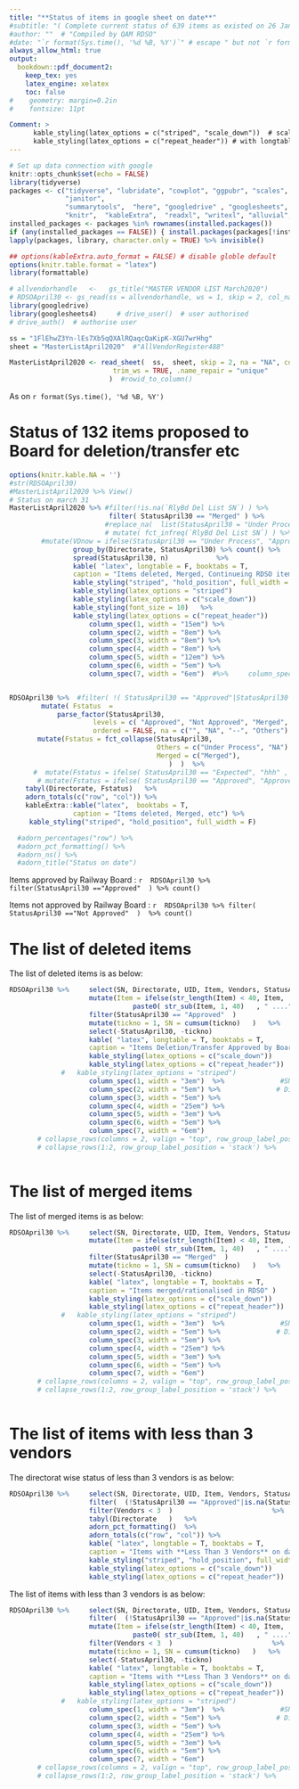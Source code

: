 ```yaml
---
title: "**Status of items in google sheet on date**"
#subtitle: "( Complete current status of 639 items as existed on 26 Jan 2020 )"
#author: ""  # "Compiled by QAM RDSO"
#date: "`r format(Sys.time(), '%d %B, %Y')`" # escape " but not `r format(Sys.time(), "%I:%M")`  or "`r Sys.Date()`"
always_allow_html: true
output: 
  bookdown::pdf_document2:
    keep_tex: yes
    latex_engine: xelatex
    toc: false
#    geometry: margin=0.2in
#    fontsize: 11pt

Comment: >
      kable_styling(latex_options = c("striped", "scale_down"))  # scale down to fit to page
      kable_styling(latex_options = c("repeat_header")) # with longtable = T options
---
```


<!--  was not required \usepackage{pdflscape} -->
<!--  install.packages('tinytex')  -->
<!--  tinytex::install_tinytex() # uninstall  tinytex::uninstall_tinytex() -->


```r
# Set up data connection with google
knitr::opts_chunk$set(echo = FALSE)
library(tidyverse)
packages <- c("tidyverse", "lubridate", "cowplot", "ggpubr", "scales", "stringr",  
              "janitor",
              "summarytools",  "here", "googledrive" , "googlesheets", 
              "knitr",  "kableExtra",  "readxl", "writexl", "alluvial", "ggalluvial")
installed_packages <- packages %in% rownames(installed.packages())
if (any(installed_packages == FALSE)) { install.packages(packages[!installed_packages]) }
lapply(packages, library, character.only = TRUE) %>% invisible()

## options(kableExtra.auto_format = FALSE) # disable globle default
options(knitr.table.format = "latex")
library(formattable)   
```



```r
# allvendorhandle   <-   gs_title("MASTER VENDOR LIST March2020")      # gs by title
# RDSOApril30 <- gs_read(ss = allvendorhandle, ws = 1, skip = 2, col_names = TRUE,verbose = TRUE) 
library(googledrive)
library(googlesheets4)     # drive_user()  # user authorised
# drive_auth()  # authorise user

ss = "1FlEhwZ3Yn-lEs7Xb5qQXAlRQaqcQaKipK-XGU7wrHhg"
sheet = "MasterListApril2020"  #"AllVendorRegister488"

MasterListApril2020 <- read_sheet(  ss,  sheet, skip = 2, na = "NA", col_names = TRUE,  
                          trim_ws = TRUE, .name_repair = "unique" 
                         )  #rowid_to_column()

```


<!--- ############################################################ --->

As on  <!---`r Sys.Date()` and at time ---> `r format(Sys.time(), '%d %B, %Y')` 

# Status of 132 items proposed to Board for deletion/transfer etc


```r
options(knitr.kable.NA = '')
#str(RDSOApril30)
#MasterListApril2020 %>% View()
# Status on march 31 
MasterListApril2020 %>% #filter(!is.na(`RlyBd Del List SN`) ) %>%
                         filter( StatusApril30 == "Merged" ) %>%
                        #replace_na(  list(StatusApril30 = "Under Process") )  %>%
                        # mutate( fct_infreq(`RlyBd Del List SN`) ) %>%
        #mutate(VDnow = ifelse(StatusApril30 == "Under Process", "Approved", StatusApril30 ) ) %>%
                group_by(Directorate, StatusApril30) %>% count() %>%
                spread(StatusApril30, n)            %>% 
                kable( "latex", longtable = F, booktabs = T, 
                caption = "Items deleted, Merged, Continueing RDSO items, etc"   )   %>%
                kable_styling("striped", "hold_position", full_width = F) %>%
                kable_styling(latex_options = "striped")                  %>%
                kable_styling(latex_options = c("scale_down"))            %>%
                kable_styling(font_size = 10)   %>%
                kable_styling(latex_options = c("repeat_header"))         %>%
                    column_spec(1, width = "15em") %>%                    #SN
                    column_spec(2, width = "8em") %>%                     # Directorate
                    column_spec(3, width = "8em") %>%
                    column_spec(4, width = "8em") %>%
                    column_spec(5, width = "12em") %>%
                    column_spec(6, width = "5em") %>%
                    column_spec(7, width = "6em")  #%>%     column_spec(8, width = "12em") 



```

<!--- ############################################################ --->

```r

RDSOApril30 %>%  #filter( !( StatusApril30 == "Approved"|StatusApril30 == "Not Approved") )%>%
        mutate( Fstatus  = 
            parse_factor(StatusApril30, 
                     levels = c( "Approved", "Not Approved", "Merged", "Under Process", "Others" ), # NULL, 
                     ordered = FALSE, na = c("", "NA", "--", "Others") , include_na = FALSE, trim_ws = TRUE) )  %>%
       mutate(Fstatus = fct_collapse(StatusApril30, 
                                     Others = c("Under Process", "NA") ,
                                     Merged = c("Merged"),
                                        )  )  %>%
      #  mutate(Fstatus = ifelse( StatusApril30 == "Expected", "hhh" , StatusApril30 )  ) %>%
       # mutate(Fstatus = ifelse( StatusApril30 == "Approved", "Approved" , StatusApril30 )  ) %>%
    tabyl(Directorate, Fstatus)   %>%
    adorn_totals(c("row", "col")) %>%  
    kableExtra::kable("latex",  booktabs = T, 
                caption = "Items deleted, Merged, etc") %>%
     kable_styling("striped", "hold_position", full_width = F) 

  #adorn_percentages("row") %>%
  #adorn_pct_formatting() %>%
  #adorn_ns() %>%
  #adorn_title("Status on date")
```  
  
Items approved by Railway Board :
 `r  RDSOApril30 %>% filter(StatusApril30 =="Approved"  ) %>% count() ` 
 
Items not approved by Railway Board :
 `r  RDSOApril30 %>% filter(  StatusApril30 =="Not Approved"  )  %>% count() ` 

<!--- ############################################################ --->

# The list of deleted items 

The list of deleted items is as below:

```r
RDSOApril30 %>%     select(SN, Directorate, UID, Item, Vendors, StatusApril30  )   %>% 
                    mutate(Item = ifelse(str_length(Item) < 40, Item, 
                               paste0( str_sub(Item, 1, 40)   , " ...." ) )  )   %>%
                    filter(StatusApril30 == "Approved"  )                         %>%
                    mutate(tickno = 1, SN = cumsum(tickno)   )   %>% 
                    select(-StatusApril30, -tickno)                            %>%
                    kable( "latex", longtable = T, booktabs = T, 
                    caption = "Items Deletion/Transfer Approved by Board" )     %>%
                    kable_styling(latex_options = c("scale_down"))              %>%
                    kable_styling(latex_options = c("repeat_header"))           %>%
             #   kable_styling(latex_options = "striped")                       %>%
                    column_spec(1, width = "3em")  %>%              #SN
                    column_spec(2, width = "5em") %>%              # Directorate
                    column_spec(3, width = "5em") %>%
                    column_spec(4, width = "25em") %>%
                    column_spec(5, width = "3em") %>%
                    column_spec(6, width = "5em") %>%
                    column_spec(7, width = "6em") 
       # collapse_rows(columns = 2, valign = "top", row_group_label_position = 'stack') 
       # collapse_rows(1:2, row_group_label_position = 'stack') %>%
                
```


<!--- ############################################################ --->

# The list of merged items 

The list of merged items is as below:

```r
RDSOApril30 %>%     select(SN, Directorate, UID, Item, Vendors, StatusApril30  )   %>% 
                    mutate(Item = ifelse(str_length(Item) < 40, Item, 
                               paste0( str_sub(Item, 1, 40)   , " ...." ) )  )   %>%
                    filter(StatusApril30 == "Merged"  )                         %>%
                    mutate(tickno = 1, SN = cumsum(tickno)   )   %>% 
                    select(-StatusApril30, -tickno)                            %>%
                    kable( "latex", longtable = T, booktabs = T, 
                    caption = "Items merged/rationalised in RDSO" )     %>%
                    kable_styling(latex_options = c("scale_down"))              %>%
                    kable_styling(latex_options = c("repeat_header"))           %>%
             #   kable_styling(latex_options = "striped")                       %>%
                    column_spec(1, width = "3em")  %>%              #SN
                    column_spec(2, width = "5em") %>%              # Directorate
                    column_spec(3, width = "5em") %>%
                    column_spec(4, width = "25em") %>%
                    column_spec(5, width = "3em") %>%
                    column_spec(6, width = "5em") %>%
                    column_spec(7, width = "6em") 
       # collapse_rows(columns = 2, valign = "top", row_group_label_position = 'stack') 
       # collapse_rows(1:2, row_group_label_position = 'stack') %>%
                
```



<!--- ############################################################ --->

# The list of items with less than 3 vendors 

The directorat wise status of less than 3 vendors is as below:

```r
RDSOApril30 %>%     select(SN, Directorate, UID, Item, Vendors, StatusApril30  )   %>% 
                    filter(  (!StatusApril30 == "Approved"|is.na(StatusApril30))   )  %>%
                    filter(Vendors < 3  )                         %>%
                    tabyl(Directorate	)   %>%
                    adorn_pct_formatting()  %>%
                    adorn_totals(c("row", "col")) %>%  
                    kable( "latex", longtable = T, booktabs = T, 
                    caption = "Items with **Less Than 3 Vendors** on date" )     %>%
                    kable_styling("striped", "hold_position", full_width = F)   %>%
                    kable_styling(latex_options = c("scale_down"))              %>%
                    kable_styling(latex_options = c("repeat_header")) 

```

The list of items with less than 3 vendors is as below:




```r
RDSOApril30 %>%     select(SN, Directorate, UID, Item, Vendors, StatusApril30  )   %>% 
                    filter(  (!StatusApril30 == "Approved"|is.na(StatusApril30))   )  %>%
                    mutate(Item = ifelse(str_length(Item) < 40, Item, 
                               paste0( str_sub(Item, 1, 40)   , " ...." ) )  )   %>%
                    filter(Vendors < 3  )                         %>%
                    mutate(tickno = 1, SN = cumsum(tickno)   )   %>% 
                    select(-StatusApril30, -tickno)                            %>%
                    kable( "latex", longtable = T, booktabs = T, 
                    caption = "Items with **Less Than 3 Vendors** on date" )     %>%
                    kable_styling(latex_options = c("scale_down"))              %>%
                    kable_styling(latex_options = c("repeat_header"))           %>%
             #   kable_styling(latex_options = "striped")                       %>%
                    column_spec(1, width = "3em")  %>%              #SN
                    column_spec(2, width = "5em") %>%              # Directorate
                    column_spec(3, width = "5em") %>%
                    column_spec(4, width = "25em") %>%
                    column_spec(5, width = "3em") %>%
                    column_spec(6, width = "5em") %>%
                    column_spec(7, width = "6em") 
       # collapse_rows(columns = 2, valign = "top", row_group_label_position = 'stack') 
       # collapse_rows(1:2, row_group_label_position = 'stack') %>%
                
```


<!--- &nbsp;  \pagebreak  --->
